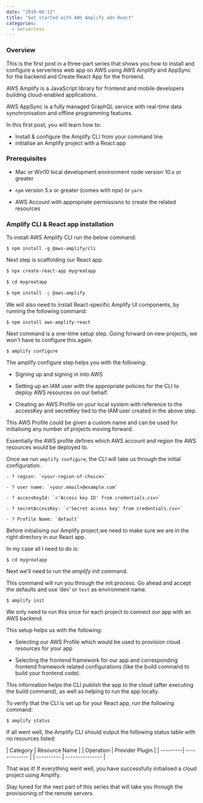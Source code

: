 ---
date: "2019-08-12"
title: "Get started with AWS Amplify adn React"
categories:
  - Serverless
---

### Overview

This is the first post in a three-part series that shows you how to install 
and configure a serverless web app on AWS using AWS Amplify and AppSync 
for the backend and Create React App for the frontend.

AWS Amplify is a JavaScript library for frontend and mobile developers building cloud-enabled applications.

AWS AppSync is a fully managed GraphQL service with real-time data synchronisation and offline programming features.  

In this first post, you will learn how to:

  - Install &amp; configure the Amplify CLI from your command line
  - initialise an Amplify project with a React app

### Prerequisites

- Mac or Win10 local development environment node version 10.x or greater

- `npm` version 5.x or greater (comes with npx) or `yarn`

- AWS Account with appropriate permissions to create the related resources

### Amplify CLI &amp; React app installation

To install AWS Amplify CLI run the below command:

```shell
$ npm install -g @aws-amplify/cli
```

Next step is scaffolding our React app.


```bash
$ npx create-react-app mygreatapp

$ cd mygreatapp

$ npm install -g @aws-amplify

```

We will also need to install React-specific Amplify UI components, by running the following command:

```shell
$ npm install aws-amplify-react
```

Next command is a one-time setup step.
Going forward on new projects, we won't have to configure this again. 

```shell
$ amplify configure
```

The amplify configure step helps you with the following:

- Signing up and signing in into AWS

- Setting up an IAM user with the appropriate policies for the CLI to deploy AWS resources on our behalf. 

- Creating an AWS Profile on your local system with reference to the accessKey and secretKey tied to the IAM user created in the above step. 

This AWS Profile could be given a custom name and can be used for initialising any number of projects moving forward. 

Essentially the AWS profile defines which AWS account and region the AWS resources would be deployed to.

Once we run `amplify configure`, the CLI will take us through the initial configuration.

```shell
- ? region: `<your-region-of-choice>`

- ? user name: `<your.email>@example.com`

- ? accessKeyId: `<'Access key ID' from credentials.csv>`

- ? secretAccessKey: `<'Secret access key' from credentials.csv>`
  
- ? Profile Name: `default` 
```

Before initialising our Amplify project,we need to make sure we are in the right directory in our React app.

In my case all I need to do is:

```shell
$ cd mygreatapp
```

Next we'll need to run the *amplify init* command.

This command will run you through the init process.
Go ahead and accept the defaults and use ‘dev’ or  `test` as environment name.

```shell
$ amplify init
```

We only need to run this once for each project to connect our app with an AWS backend. 

This setup helps us with the following:

- Selecting our AWS Profile which would be used to provision cloud resources for your app

- Selecting the frontend framework for our app and corresponding frontend framework related configurations (like the build command to build your frontend code). 

This information helps the CLI publish the app to the cloud (after executing the build command), as well as helping to run the app locally.

To verify that the CLI is set up for your React app, run the following command:

```shell
$ amplify status
```

If all went well, the Amplify CLI should output the following status table with no resources listed:

| Category | Resource Name | | Operation  | Provider Plugin |
| ---------| ------------- | | ---------- | --------------- |

That was it! If everything went well, you have successfully
initialised a cloud project using Amplify.

Stay tuned for the next part of this series that will take you through the provisioning of the remote servers.
